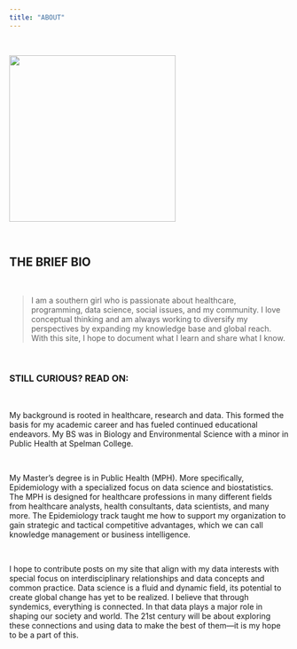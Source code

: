 ---
title: "ABOUT"
---

<br>

<img id="img-me" src="site_content/img/me.jpeg" width="300px" height="auto">

<br>

## THE BRIEF BIO

<br>

> I am a southern girl who is passionate about healthcare, programming, data science, social issues, and my community. I love conceptual thinking and am always working to diversify my perspectives by expanding my knowledge base and global reach. With this site, I hope to document what I learn and share what I know.

<br>

### STILL CURIOUS? READ ON:

<br>

My background is rooted in healthcare, research and data. This formed the basis for my academic career and has fueled continued educational endeavors. My BS was in Biology and Environmental Science with a minor in Public Health at Spelman College. 

<br>

My Master’s degree is in Public Health (MPH). More specifically, Epidemiology with a specialized focus on data science and biostatistics. The MPH is designed for healthcare professions in many different fields from healthcare analysts, health consultants, data scientists, and many more.  The Epidemiology track taught me how to support my organization to gain strategic and tactical competitive advantages, which we can call knowledge management or business intelligence.

<br>

I hope to contribute posts on my site that align with my data interests with special focus on interdisciplinary relationships and data concepts and common practice. Data science is a fluid and dynamic field, its potential to create global change has yet to be realized. I believe that through syndemics, everything is connected. In that data plays a major role in shaping our society and world. The 21st century will be about exploring these connections and using data to make the best of them—it is my hope to be a part of this.

<br>

